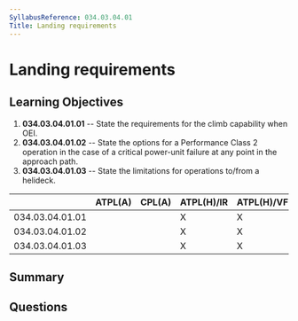 ```yaml
---
SyllabusReference: 034.03.04.01
Title: Landing requirements
---
```


# Landing requirements

## Learning Objectives

1. **034.03.04.01.01** -- State the requirements for the climb capability when
   OEI.
2. **034.03.04.01.02** -- State the options for a Performance Class 2 operation in
   the case of a critical power-unit failure at any point in the approach path.
3. **034.03.04.01.03** -- State the limitations for operations to/from a helideck.

|                 | ATPL(A) | CPL(A) | ATPL(H)/IR | ATPL(H)/VFR | CPL(H) | IR  | CBIR(A) |
| --------------- | ------- | ------ | ---------- | ----------- | ------ | --- | ------- |
| 034.03.04.01.01 |         |        | X          | X           |        |     |         |
| 034.03.04.01.02 |         |        | X          | X           |        |     |         |
| 034.03.04.01.03 |         |        | X          | X           |        |     |         |

## Summary

## Questions

